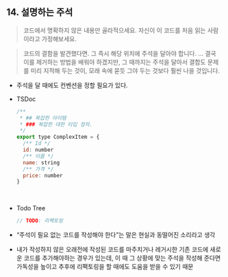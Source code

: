 ## 14. 설명하는 주석

> 코드에서 명확하지 않은 내용만 골라적으세요. 자신이 이 코드를 처음 읽는 사람이라고 가정해보세요.

> 코드의 결함을 발견했다면. 그 즉시 해당 위치에 주석을 달아야 합니다.
> …
> 결국 이를 제거하는 방법을 배워야 하겠지만, 그 때까지는 주석을 달아서 결합도 문제를 미리 지적해 두는 것이, 모래 속에 묻듯 그야 두는 것보다 훨씬 나을 것입니다.

- 주석을 달 때에도 컨벤션을 정할 필요가 있다.

- TSDoc

  ```jsx
  /**
   * ## 복잡한 아이템
   * ### 복잡한 대한 타입 정의.
   */
  export type ComplexItem = {
    /** Id */
    id: number
    /** 이름 */
    name: string
    /** 가격 */
    price: number
  }
  ```

<br />

- Todo Tree

  ```jsx
  // TODO: 리팩토링
  ```

- “주석이 필요 없는 코드를 작성해야 한다”는 말은 현실과 동떨어진 소리라고 생각

- 내가 작성하지 않은 오래전에 작성된 코드를 마주치거나 레거시한 기존 코드에 새로운 코드를 추가해야하는 경우가 있는데, 이 때 그 상황에 맞는 주석을 작성해 준다면 가독성을 높이고 추후에 리팩토링을 할 때에도 도움을 받을 수 있기 때문

